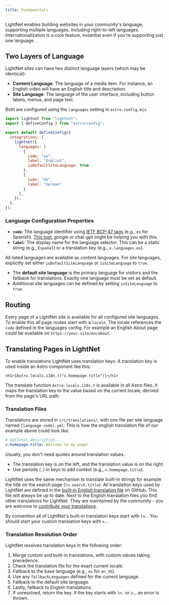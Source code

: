 ```yaml
---
title: Fundamentals
---
```



LightNet enables building websites in your community's language, supporting multiple languages, including right-to-left languages. Internationalization is a core feature, essential even if you're supporting just one language.

## Two Layers of Language

LightNet sites can have two distinct language layers (which may be identical):

- **Content Language**: The language of a media item. For instance, an English video will have an English title and description.
- **Site Language**: The language of the user interface, including button labels, menus, and page text.

Both are configured using the `languages` setting in `astro.config.mjs`.

```js title="astro.config.mjs"
import lightnet from "lightnet";
import { defineConfig } from "astro/config";

export default defineConfig({
  integrations: [
    lightnet({
      languages: [
        {
          code: "en",
          label: "English",
          isDefaultSiteLanguage: true
        },
        {
          code: "de",
          label: "German"
        }
      ],
    }),
  ],
});
```

### Language Configuration Properties

- **`code`**: The language identifier using [IETF BCP-47 tags](https://en.wikipedia.org/wiki/IETF_language_tag) (e.g., `es` for Spanish). 
  [This tool](https://r12a.github.io/app-subtags/), google or chat-gpt might be helping you with this.
- **`label`**: The display name for the language selector. This can be a static string (e.g., `Español`) or a translation key (e.g., `x.languages.es`).

All listed languages are available as content languages. For site languages, explicitly set either `isDefaultSiteLanguage` or `isSiteLanguage` to `true`.

- The **default site language** is the primary language for visitors and the fallback for translations. Exactly one language must be set as default.
- Additional site languages can be defined by setting `isSiteLanguage` to `true`.

## Routing

Every page of a LightNet site is available for all configured site languages. To enable this 
all page routes start with a `locale`. The locale references the `code` defined in the languages config. For example 
an English About page could be available on `https://your.site/en/about`.

## Translating Pages in LightNet

To enable translations LightNet uses translation keys. A translation key is used inside an Astro component like this:

```astro title="MyComponent.astro"
<h1>{Astro.locals.i18n.t("x.homepage.title")}</h1>
```

The translate function `Astro.locals.i18n.t` is available in all Astro files. 
It maps the translation key to the value based on the current locale, derived from the page's URL path.

### Translation Files

Translations are stored in `src/translations/`, with one file per site language named `[language-code].yml`.
This is how the english translation file of our example above could look like:

```yml title="src/translations/en.yml"
# Optional description...
x.homepage.title: Welcome to my page!
```

<Aside type="tip">
Usually, you don't need quotes around translation values.
</Aside>

- The translation key is on the left, and the translation value is on the right.
- Use periods (`.`) in keys to add context (e.g., `x.homepage.title`).

LightNet uses the same mechanism to translate built-in strings for example the title on the search page (`ln.search.title`).
All translation keys used by LightNet are defined in the [built-in English translation file](https://github.com/LightNetDev/LightNet/blob/main/packages/lightnet/src/i18n/translations/en.yml) on GitHub. This file will always be up to date.
Next to the English translation files you find other translations for LightNet. They are maintained by the community - you are welcome to [contribute your
translations](https://github.com/LightNetDev/LightNet/tree/main/packages/lightnet/src/i18n/translations).

By convention all of LightNet's built-in translation keys start with `ln.`. You should start your custom translation keys with `x.`. 

### Translation Resolution Order

LightNet resolves translation keys in the following order:

1. Merge custom and built-in translations, with custom values taking precedence.
2. Check the translation file for the exact current locale.
3. Fallback to the base language (e.g., `en` for `en_US`).
4. Use any `fallbackLanguages` defined for the current language.
5. Fallback to the default site language.
6. Lastly, fallback to English translations.
7. If unresolved, return the key. If the key starts with `ln.` or `x.`, an error is thrown.

